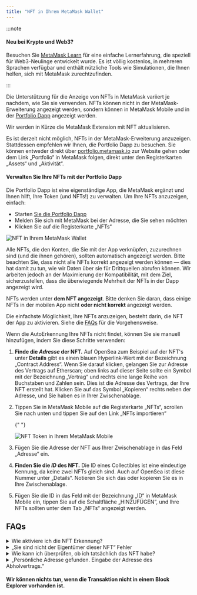 ```yaml
---
title: "NFT in Ihrem MetaMask Wallet"
---
```



:::note

#### Neu bei Krypto und Web3?

Besuchen Sie [MetaMask Learn](https://learn.metamask.io/) für eine einfache Lernerfahrung, die speziell für Web3-Neulinge entwickelt wurde. Es ist völlig kostenlos, in mehreren Sprachen verfügbar und enthält nützliche Tools wie Simulationen, die Ihnen helfen, sich mit MetaMask zurechtzufinden.

:::

Die Unterstützung für die Anzeige von NFTs in MetaMask variiert je nachdem, wie Sie sie verwenden. NFTs können nicht in der MetaMask-Erweiterung angezeigt werden, sondern können in MetaMask Mobile und in der [Portfolio Dapp](https://portfolio.metamask.io) angezeigt werden.

Wir werden in Kürze die MetaMask Extension mit NFT aktualisieren.

<Tabs>

<TabItem value="Portfolio Dapp" label="Portfolio Dapp">

Es ist derzeit nicht möglich, NFTs in der MetaMask-Erweiterung anzuzeigen. Stattdessen empfehlen wir Ihnen, die Portfolio Dapp zu besuchen. Sie können entweder direkt über [portfolio.metamask.io](https://portfolio.metamask.io) zur Website gehen oder dem Link „Portfolio“ in MetaMask folgen, direkt unter den Registerkarten „Assets“ und „Aktivität“.

#### Verwalten Sie Ihre NFTs mit der Portfolio Dapp

Die Portfolio Dapp ist eine eigenständige App, die MetaMask ergänzt und Ihnen hilft, Ihre Token (und NFTs!) zu verwalten. Um Ihre NFTs anzuzeigen, einfach:

- Starten [Sie die Portfolio Dapp](https://portfolio.metamask.io/)
- Melden Sie sich mit MetaMask bei der Adresse, die Sie sehen möchten
- Klicken Sie auf die Registerkarte „NFTs“

<div class="center-container">
  <div class="img-medium">
    <img
      src={
        require("../../../../../img/i18n/legacy/NFT_tokens_in_your_MetaMask_wallet_1.gif")
          .default
      }
      alt="NFT in Ihrem MetaMask Wallet"
    />
  </div>
</div>

Alle NFTs, die den Konten, die Sie mit der App verknüpfen, zuzurechnen sind (und die ihnen gehören), sollten automatisch angezeigt werden. Bitte beachten Sie, dass nicht alle NFTs korrekt angezeigt werden können — dies hat damit zu tun, wie wir Daten über sie für Drittquellen abrufen können. Wir arbeiten jedoch an der Maximierung der Kompatibilität, mit dem Ziel, sicherzustellen, dass die überwiegende Mehrheit der NFTs in der Dapp angezeigt wird.

</TabItem>

<TabItem value="Mobile" label="Mobile">

NFTs werden unter **dem NFT angezeigt**. Bitte denken Sie daran, dass einige NFTs in der mobilen App nicht **oder nicht korrekt** angezeigt werden.

Die einfachste Möglichkeit, Ihre NFTs anzuzeigen, besteht darin, die NFT der App zu aktivieren. Siehe die [FAQs](#faqs) für die Vorgehensweise.

Wenn die AutoErkennung Ihre NFTs nicht findet, können Sie sie manuell hinzufügen, indem Sie diese Schritte verwenden:

1. **Finde die _Adresse_ der NFT.** Auf OpenSea zum Beispiel auf der NFT's unter **Details** gibt es einen blauen Hyperlink-Wert mit der Bezeichnung „Contract Address“. Wenn Sie darauf klicken, gelangen Sie zur Adresse des Vertrags auf Etherscan; oben links auf dieser Seite sollte ein Symbol mit der Bezeichnung „Vertrag“ und rechts eine lange Reihe von Buchstaben und Zahlen sein. Dies ist die Adresse des Vertrags, der Ihre NFT erstellt hat. Klicken Sie auf das Symbol „Kopieren“ rechts neben der Adresse, und Sie haben es in Ihrer Zwischenablage.

2. Tippen Sie in MetaMask Mobile auf die Registerkarte „NFTs“, scrollen Sie nach unten und tippen Sie auf den Link „NFTs importieren“

   {" "}

   <div class="center-container">
     <div class="img-medium">
       <img
         src={
           require("../../../../../img/i18n/legacy/NFT_tokens_in_your_MetaMask_Mobile2.png")
             .default
         }
         alt="NFT Token in Ihrem MetaMask Mobile"
       />
     </div>
   </div>

3. Fügen Sie die Adresse der NFT aus Ihrer Zwischenablage in das Feld „Adresse“ ein.

4. **Finden Sie die _ID_ des NFT.** Die ID eines Collectibles ist eine eindeutige Kennung, da keine zwei NFTs gleich sind. Auch auf OpenSea ist diese Nummer unter „Details“. Notieren Sie sich das oder kopieren Sie es in Ihre Zwischenablage.

5. Fügen Sie die ID in das Feld mit der Bezeichnung „ID“ in MetaMask Mobile ein, tippen Sie auf die Schaltfläche „HINZUFÜGEN“, und Ihre NFTs sollten unter dem Tab „NFTs“ angezeigt werden.

</TabItem>

</Tabs>

## **FAQs**

<details>
<summary>Wie aktiviere ich die NFT Erkennung?</summary>

<div>

Wenn Sie auf der Startseite der App zum Tab „NFTs“ wechseln, wird eine Eingabeaufforderung angezeigt, wenn Sie die NFT noch nicht aktiviert haben. Folgen Sie dem Link, den es enthält, um das entsprechende Einstellungsmenü aufzurufen, in dem Sie die Autoerkennung aktivieren können.

Bitte beachten Sie: **Die automatische NFT ist nur auf dem Ethereum-Mainnet verfügbar**. Die Option wird nicht in den Einstellungen angezeigt, wenn Sie ein anderes Netzwerk ausgewählt haben.

Andernfalls folgen Sie diesen Schritten:

1. Tippen Sie auf das Hamburger-Symbol in der oberen linken Ecke der App auf das Einstellungsmenü.

2. Finden Sie „Sicherheit & Datenschutz“.

3. Drücken Sie den Schalter, um die Autodetektion zu aktivieren. **Beachten Sie, dass auch „OpenSea API aktivieren“ eingeschaltet sein muss, da sonst der Schalter für die automatische NFT-Erkennung ausgegraut ist**.

   {" "}

   <div class="center-container">
     <div class="img-medium">
       <img
         src={
           require("../../../../../img/i18n/legacy/MetaMask_Mobile_Autodetect_NFTs.gif")
             .default
         }
         alt="MetaMask Mobile Autodetect NFTs"
       />
     </div>
   </div>

   Die meisten NFTs sollten jetzt automatisch unter dem Tab „NFTs“ in Ihrem Wallet erscheinen.

</div>
</details>

<details>
<summary>„Sie sind nicht der Eigentümer dieser NFT“ Fehler</summary>

<div>

Wenn Sie eine Nachricht erhalten, die Ihnen mitteilt, dass Sie nicht der Eigentümer des NFT sind, stellen Sie bitte sicher, dass Sie versuchen, den Token zum richtigen MetaMask-Konto hinzuzufügen. Überprüfen Sie außerdem im Block Explorer des Netzwerks, dass Sie der NFT-Besitzer Ihrer MetaMask Wallet-Adresse sind. Lesen Sie unseren [Leitfaden](/managing-my-wallet/how-to-check-my-wallet-activity-on-the-blockchain-explorer), wenn Sie sich nicht sicher sind, wie Sie Ihr Wallet in einem Block Explorer überprüfen können.

</div>
</details>

<details>
<summary>Wie kann ich überprüfen, ob ich tatsächlich das NFT habe?</summary>

<div>

[Suchen Sie im Block Explorer nach Ihrer MetaMask Wallet-Adresse](/managing-my-wallet/how-to-check-my-wallet-activity-on-the-blockchain-explorer) und überprüfen Sie Ihre Transaktionen, um zu sehen, ob die Übertragung des NFT in Ihr Wallet erfolgreich war. Alternativ können Sie nach der Vertragsadresse des NFT suchen und überprüfen, ob sein Standort mit Ihrer Wallet-Adresse übereinstimmt und ob die Transaktion abgeschlossen ist.

Sie können alle Transaktionen sehen, die mit Ihren NFTs durchgeführt wurden, indem Sie im Block-Explorer auf die Registerkarte „ERC-1155/ERC-721 Token Txns“ klicken. Wenn Sie die NFT hier nicht sehen, kontaktieren Sie den Absender.

</div>
</details>

<details>
<summary>„Persönliche Adresse gefunden. Eingabe der Adresse des Abholvertrags.“</summary>

<div>

Dieser Fehler tritt auf, wenn Sie eine Wallet-Adresse anstelle der Adresse des NFT selbst eingefügt haben. Folgen Sie den Anweisungen unter der Registerkarte _„Mobil_“ oben, um die Vertragsadresse des NFT zu finden, und fügen Sie diese stattdessen ein.

</div>
</details>

#### **Wir können nichts tun, wenn die Transaktion nicht in einem Block Explorer vorhanden ist.**
